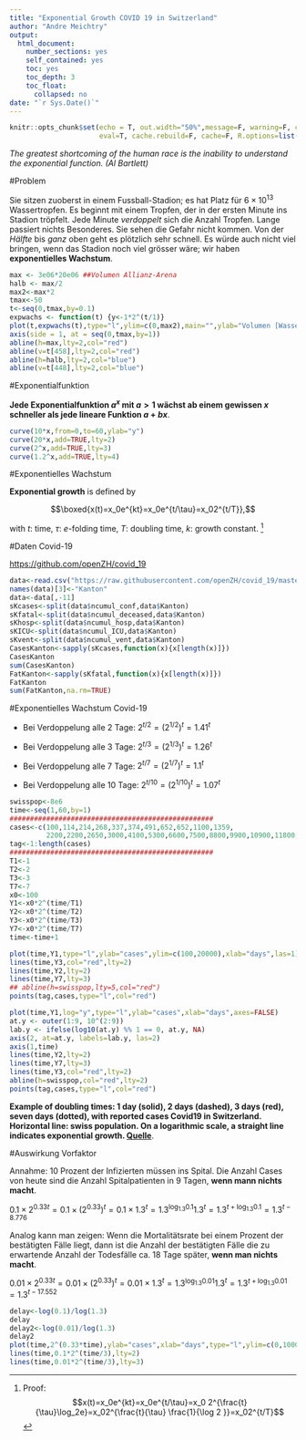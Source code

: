 ```yaml
---
title: "Exponential Growth COVID 19 in Switzerland"
author: "Andre Meichtry"
output:
  html_document:
    number_sections: yes 
    self_contained: yes
    toc: yes
    toc_depth: 3
    toc_float:
      collapsed: no
date: "`r Sys.Date()`"
---
```




```r
knitr::opts_chunk$set(echo = T, out.width="50%",message=F, warning=F, comment=NA,
                      eval=T, cache.rebuild=F, cache=F, R.options=list(digits=5,show.signif.stars=FALSE),dev.args=list(bg = 'transparent'))
```

*The greatest shortcoming of the human race is the inability to
  understand the exponential function. (Al Bartlett)*

#Problem

Sie sitzen zuoberst in einem Fussball-Stadion; es hat Platz für
$6\times 10^{13}$ Wassertropfen. Es beginnt mit einem Tropfen, der in
der ersten Minute ins Stadion tröpfelt. Jede Minute *verdoppelt* sich
die Anzahl Tropfen. Lange passiert nichts Besonderes. Sie sehen die
Gefahr nicht kommen. Von der *Hälfte* bis *ganz*
oben geht es plötzlich sehr schnell. Es würde auch nicht viel
bringen, wenn das Stadion noch viel grösser wäre; wir haben
**exponentielles Wachstum**.



```r
max <- 3e06*20e06 ##Volumen Allianz-Arena
halb <- max/2
max2<-max*2
tmax<-50
t<-seq(0,tmax,by=0.1)
expwachs <- function(t) {y<-1*2^(t/1)}
plot(t,expwachs(t),type="l",ylim=c(0,max2),main="",ylab="Volumen [Wassertropfen]", xlab="Minuten")
axis(side = 1, at = seq(0,tmax,by=1))
abline(h=max,lty=2,col="red")
abline(v=t[458],lty=2,col="red")
abline(h=halb,lty=2,col="blue")
abline(v=t[448],lty=2,col="blue")
```




#Exponentialfunktion

**Jede Exponentialfunktion $a^x$ mit $a>1$ wächst ab einem gewissen
$x$ schneller als jede lineare Funktion $a+bx$**.

```r
curve(10*x,from=0,to=60,ylab="y")
curve(20*x,add=TRUE,lty=2)
curve(2^x,add=TRUE,lty=3)
curve(1.2^x,add=TRUE,lty=4)
```

#Exponentielles Wachstum


**Exponential growth** is defined by

$$\boxed{x(t)=x_0e^{kt}=x_0e^{t/\tau}=x_02^{t/T}},$$

with $t$: time, $\tau$: $e$-folding time, $T$: doubling time, $k$: growth constant. ^[Proof: $$x(t)=x_0e^{kt}=x_0e^{t/\tau}=x_0 2^{\frac{t}{\tau}\log_2e}=x_02^{\frac{t}{\tau} \frac{1}{\log 2 }}=x_02^{t/T}$$]
  
  


#Daten Covid-19

<https://github.com/openZH/covid_19>

```r
data<-read.csv("https://raw.githubusercontent.com/openZH/covid_19/master/COVID19_Fallzahlen_CH_total.csv")
names(data)[3]<-"Kanton"
data<-data[,-11]
sKcases<-split(data$ncumul_conf,data$Kanton)
sKfatal<-split(data$ncumul_deceased,data$Kanton)
sKhosp<-split(data$ncumul_hosp,data$Kanton)
sKICU<-split(data$ncumul_ICU,data$Kanton)
sKvent<-split(data$ncumul_vent,data$Kanton)
CasesKanton<-sapply(sKcases,function(x){x[length(x)]})
CasesKanton
sum(CasesKanton)
FatKanton<-sapply(sKfatal,function(x){x[length(x)]})
FatKanton
sum(FatKanton,na.rm=TRUE)
```


#Exponentielles Wachstum Covid-19

+ Bei Verdoppelung alle 2 Tage: $2^{t/2}=(2^{1/2})^t=1.41^t$

+ Bei Verdoppelung alle 3 Tage: $2^{t/3}=(2^{1/3})^t=1.26^t$

+ Bei Verdoppelung alle 7 Tage: $2^{t/7}=(2^{1/7})^t=1.1^t$

+ Bei Verdoppelung alle 10 Tage: $2^{t/10}=(2^{1/10})^t=1.07^t$



```r
swisspop<-8e6
time<-seq(1,60,by=1)
##################################################
cases<-c(100,114,214,268,337,374,491,652,652,1100,1359,
         2200,2200,2650,3000,4100,5300,6600,7500,8800,9900,10900,11800,12900,14100,14800,15900)
tag<-1:length(cases)
##################################################
T1<-1
T2<-2
T3<-3
T7<-7
x0<-100
Y1<-x0*2^(time/T1)
Y2<-x0*2^(time/T2)
Y3<-x0*2^(time/T3)
Y7<-x0*2^(time/T7)
time<-time+1

plot(time,Y1,type="l",ylab="cases",ylim=c(100,20000),xlab="days",las=1)
lines(time,Y3,col="red",lty=2)
lines(time,Y2,lty=2)
lines(time,Y7,lty=3)
## abline(h=swisspop,lty=5,col="red") 
points(tag,cases,type="l",col="red")

plot(time,Y1,log="y",type="l",ylab="cases",xlab="days",axes=FALSE)
at.y <- outer(1:9, 10^(2:9))
lab.y <- ifelse(log10(at.y) %% 1 == 0, at.y, NA)
axis(2, at=at.y, labels=lab.y, las=2)
axis(1,time)
lines(time,Y2,lty=2)
lines(time,Y7,lty=3)
lines(time,Y3,col="red",lty=2)
abline(h=swisspop,col="red",lty=2)
points(tag,cases,type="l",col="red")
```

 **Example of doubling times: 1 day (solid), 2
      days (dashed), 3 days (red), seven days (dotted), with reported cases Covid19
      in
      Switzerland. Horizontal line: swiss population. On a logarithmic
      scale, a straight line indicates exponential growth.
[Quelle](https://www.arcgis.com/apps/opsdashboard/index.html\#/bda7594740fd40299423467b48e9ecf6)**.

#Auswirkung Vorfaktor


Annahme: 10 Prozent der Infizierten müssen ins Spital. Die Anzahl Cases von heute sind die
Anzahl Spitalpatienten in 9 Tagen, **wenn mann nichts macht**.

$0.1\times 2^{0.33t}=0.1\times (2^{0.33})^t=0.1\times
1.3^t=1.3^{\log_{1.3}0.1}1.3^t=1.3^{t+\log_{1.3}0.1}=1.3^{t-8.776}$


Analog kann man zeigen: Wenn die Mortalitätsrate bei einem Prozent der
bestätigten Fälle liegt, dann ist die Anzahl der bestätigten Fälle
die zu erwartende Anzahl der Todesfälle ca. 18 Tage später, **wenn man
nichts macht**. 

$0.01\times 2^{0.33t}=0.01\times (2^{0.33})^t=0.01\times
1.3^t=1.3^{\log_{1.3}0.01}1.3^t=1.3^{t+\log_{1.3}0.01}=1.3^{t-17.552}$


```r
delay<-log(0.1)/log(1.3)
delay
delay2<-log(0.01)/log(1.3)
delay2
plot(time,2^(0.33*time),ylab="cases",xlab="days",type="l",ylim=c(0,10000))
lines(time,0.1*2^(time/3),lty=2)
lines(time,0.01*2^(time/3),lty=3)

```
 
